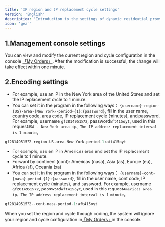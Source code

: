 ```yaml
---
title: 'IP region and IP replacement cycle settings'
version: 'English'
description: 'Introduction to the settings of dynamic residential proxy IP region and IP replacement cycle'
icon: 'gear'
---
```


## 1.Management console settings
You can view and modify the current region and cycle configuration in the console [「My Orders」](https://www.go2proxy.com/console/orders). After the modification is successful, the change will take effect within one minute.

## 2.Encoding settings
- For example, use an IP in the New York area of the United States and set the IP replacement cycle to 1 minute.
- You can set it in the program in the following ways：
`{username}-region-{US}-area-{New York}-period-{1}:{password}`, fill in the user name, country code, area code, IP replacement cycle (minutes), and password. For example, username `gf2814951572`, password`aft415oyt`, used in this request`USA - New York area ip、The IP address replacement interval is 1 minute`。

```python code example
gf2814951572-region-US-area-New York-period-1:aft415oyt
```

- For example, use an IP in Americas area and set the IP replacement cycle to 1 minute.
- Forward by continent (cont): Americas (nasa), Asia (as), Europe (eu), Africa (af), Oceania (oa)
- You can set it in the program in the following ways：
`{username}-cont-{nasa}-period-{1}:{password}`, fill in the user name, cont code, IP replacement cycle (minutes), and password. For example, username `gf2814951572`, password`aft415oyt`, used in this request`Americas area ip、The IP address replacement interval is 1 minute`。

```python code example
gf2814951572--cont-nasa-period-1:aft415oyt
```

<Note>When you set the region and cycle through coding, the system will ignore your region and cycle configuration in[「My Orders」](https://www.go2proxy.com/console/orders)in the console.</Note>

